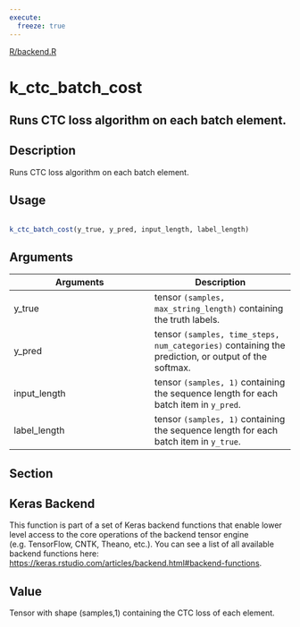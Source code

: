 ```yaml
---
execute:
  freeze: true
---
```


[R/backend.R](https://github.com/rstudio/keras//blob/main/R/backend.R#L646) 

# k_ctc_batch_cost

## Runs CTC loss algorithm on each batch element.

## Description
 Runs CTC loss algorithm on each batch element. 


## Usage
```r
 
k_ctc_batch_cost(y_true, y_pred, input_length, label_length) 
```

## Arguments
|Arguments|Description|
|---|---|
| y_true | tensor `(samples, max_string_length)` containing the truth labels. |
| y_pred | tensor `(samples, time_steps, num_categories)` containing the prediction, or output of the softmax. |
| input_length | tensor `(samples, 1)` containing the sequence length for each batch item in `y_pred`. |
| label_length | tensor `(samples, 1)` containing the sequence length for each batch item in `y_true`. |


## Section

## Keras Backend

   This function is part of a set of Keras backend functions that enable lower level access to the core operations of the backend tensor engine (e.g. TensorFlow, CNTK, Theano, etc.).  You can see a list of all available backend functions here: [https://keras.rstudio.com/articles/backend.html#backend-functions](https://keras.rstudio.com/articles/backend.html#backend-functions). 

## Value
 Tensor with shape (samples,1) containing the CTC loss of each element. 




